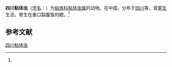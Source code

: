 {{Speciesbox
| name = 四川粘体虫
| status = 
| status_system = 
| image = 
| genus = Myxosoma
| species = sichuanensis
| authority = (Ma et Zhao, 1992)<ref name='id9371'>{{cite web| url =http://www.bioinfo.cn/db05/BjdwSpecies.php?action=view&id=9371| title =四川粘体虫| work =《中国动物物种编目数据库》| publisher =中国科学院微生物研究所| author =中国科学院动物研究所| accessdate =2009-04-16| deadurl =yes| archiveurl =https://web.archive.org/web/20160305032614/http://www.bioinfo.cn/db05/BjdwSpecies.php?action=view&id=9371| archivedate =2016-03-05}}</ref>
}}

'''四川粘体虫'''（[[学名|学名]]：{{lang|la|''Myxosoma sichuanensis''}}）为[[粘体科|粘体科]][[粘体虫属|粘体虫属]]的动物。在中国，分布于[[四川|四川]]等，营[[寄生|寄生]]生活，寄生在重口裂腹鱼的鳃。<ref name='id9371'/>

== 参考文献 ==
{{reflist}}

{{Wikispecies|Myxosoma sichuanensis}}

[[Category:粘体虫属|四川粘体虫]]


{{Cnidarian-stub}}